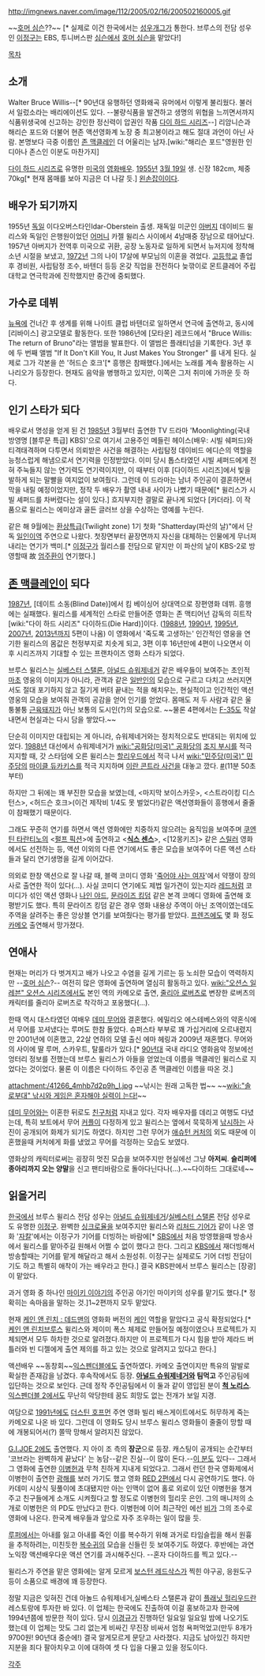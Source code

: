 http://imgnews.naver.com/image/112/2005/02/16/200502160005.gif

~~[[호머 심슨]]??~~ [* 실제로 이건 한국에서는 [[성우개그]]가 통한다. 브루스의 전담 성우인 [[이정구]]는 EBS, 투니버스판 [[심슨]]에서 [[호머 심슨]]을 맡았다!]

[[목차]]

== 소개 ==
Walter Bruce Willis--[* 90년대 유행하던 영화왜곡 유머에서 이렇게 불리웠다. 불러서 일렀소라는 배리에이션도 있다. --불량식품을 발견하고 생명의 위협을 느끼면서까지 식품위생국에 신고하는 강인한 정신력이 압권인 작품 [[다이 하드 시리즈]]--]
리암니슨과 해리슨 포드와 더불어 현존 액션영화계 노장 중 최고봉이라고 해도 절대 과언이 아닌 사람. 
본명보다 극중 이름인 [[존 맥클레인]] 더 어울리는 남자.[wiki:"해리슨 포드"영원한 인디아나 존스인 이분도 마찬가지]

[[다이 하드 시리즈]]로 유명한 [[미국]]의 [[영화]][[배우]].
[[1955년]] [[3월 19일]] 생. 신장 182cm, 체중 70kg[* 현재 몸매를 보아 지금은 더 나갈 듯.]
[[왼손잡이]]이다.
== 배우가 되기까지 ==
1955년 [[독일]] 이다오버스타인Idar-Oberstein 출생. 재독일 미군인 [[아버지]] 데이비드 윌리스와 독일인 은행원이었던 [[어머니]] 카젤 윌리스 사이에서 4남매중 장남으로 태어났다. 1957년 아버지가 전역후 미국으로 귀환, 공장 노동자로 일하게 되면서 뉴저지에 정착해 소년 시절을 보냈고, [[1972년]] 그의 나이 17살에 부모님의 이혼을 겪었다. [[고등학교]] 졸업후 경비원, 사립탐정 조수, 바텐더 등등 온갖 직업을 전전하다 늦깎이로 몬트클레어 주립대학교 연극학과에 진학했지만 중간에 중퇴했다.
== 가수로 데뷔 ==
[[뉴욕]]에 건너간 후 생계를 위해 나이트 클럽 바텐더로 일하면서 연극에 출연하고, 동시에 [리바이스] 광고모델로 활동한다. 또한 1986년에 [모타운] 레코드에서 "Bruce Willis: The return of Bruno"라는 앨범을 발표한다. 이 앨범은 플래티넘을 기록한다. 3년 후에 두 번째 앨범 "If It Don't Kill You, It Just Makes You Stronger" 를 내게 된다. 실제로 그가 각본을 쓴 '허드슨 호크'[* 흥행은 참패했다.]에서는 노래를 계속 활용하는 시나리오가 등장한다. 현재도 음악을 병행하고 있지만, 이쪽은 그저 취미에 가까운 듯 하다.
== 인기 스타가 되다 ==
{{{#!html
<object width="425" height="349"><param name="movie" value="http://www.youtube.com/v/X4GM_W4PWwM?fs=1&amp;hl=ja_JP"></param><param name="allowFullScreen" value="true"></param><param name="allowscriptaccess" value="always"></param><embed src="http://www.youtube.com/v/X4GM_W4PWwM?fs=1&amp;hl=ja_JP" type="application/x-shockwave-flash" allowscriptaccess="always" allowfullscreen="true" width="425" height="349"></embed></object>
}}}

배우로서 명성을 얻게 된 건 [[1985년]] 3월부터 출연한 TV 드라마 'Moonlighting(국내 방영명 [블루문 특급] KBS)'으로 여기서 고용주인 메들린 헤이스(배우: 시빌 쉐퍼드)와 티격태격하며 다투면서 의뢰받은 사건을 해결하는 사립탐정 데이비드 에디슨의 역할을 능청스럽게 해냄으로서 연기력을 인정받았다. 이미 당시 톱스타였던 시빌 셰퍼드에게 전혀 주눅들지 않는 연기력도 연기력이지만, 이 때부터 이후 [다이하드 시리즈]에서 빛을 발하게 되는 말빨을 여지없이 보여줬다. 그런데 이 드라마는 남녀 주인공이 결혼하면서 막을 내릴 예정이었지만, 정작 두 배우가 촬영 내내 사이가 나뻤기 때문에[* 윌리스가 시빌 셰퍼드를 차버렸다는 설이 있다.] 흐지부지한 결말로 끝나게 되었다 [카더라]. 이 작품으로 윌리스는 에미상과 골든 글러브 상을 수상하는 영예를 누린다.

같은 해 9월에는 [[환상특급]](Twilight zone) 1기 첫화 "Shatterday(파산의 날)"에서 단독 [[일인이역]] 주연으로 나왔다. 첫장면부터 끝장면까지 자신을 대체하는 인물에게 무너져 내리는 연기가 백미.[* [[이정구]]가 월리스를 전담으로 맡지만 이 파산의 날이 KBS-2로 방영할때 故 [[엄주환]]이 연기했다.] 
== [[존 맥클레인]]이 되다 ==
[[1987년]], [데이트 소동(Blind Date)]에서 킴 베이싱어 상대역으로 장편영화 데뷔. 흥행에는 실패했다. 윌리스를 세계적인 스타로 만들어준 영화는 존 맥티어넌 감독의 히트작 [wiki:"다이 하드 시리즈" 다이하드(Die Hard)]이다. ([[1988년]], [[1990년]], [[1995년]], [[2007년]], [[2013년]]까지 5편이 나옴) 이 영화에서 '죽도록 고생하는' 인간적인 영웅을 연기한 윌리스의 몸값은 천정부지로 치솟게 되고, 3편 이후 16년만에 4편이 나오면서 이후 시리즈까지 기대할 수 있는 프랜차이즈 영화 스타가 되었다.

브루스 윌리스는 [[실베스터 스탤론]], [[아널드 슈워제네거]] 같은 배우들이 보여주는 초인적 [[마초]] 영웅의 이미지가 아니라, 관객과 같은 [[일반인]]의 모습으로 구르고 다치고 쓰러지면서도 절대 포기하지 않고 질기게 버텨 끝내는 적을 해치우는, 현실적이고 인간적인 액션 영웅의 모습을 보여줘 관객의 공감을 얻어 인기를 얻었다. 몸매도 저 두 사람과 같은 울퉁불퉁 [[근육돼지]]가 아닌 보통의 도시인(?)의 모습으로. ~~물론 4편에서는 [[F-35]]도 작살내면서 현실과는 다시 담을 쌓았다.~~

단순히 이미지만 대립되는 게 아니라, 슈워제네거와는 정치적으로도 반대되는 위치에 있었다. [[1988년]] 대선에서 슈워제네거가 [[wiki:"공화당(미국)" 공화당]]의 [[조지 부시]]를 적극 지지할 때, 갓 스타덤에 오른 윌리스는 [[할리우드]]에서 적극 나서 [[wiki:"민주당(미국)" 민주당]]의 [[마이클 듀카키스]]를 적극 지지하며 [[이란 콘트라 사건]]을 대놓고 깠다. [http://www.youtube.com/watch?v=WVUWSIOH0VM#at=636 #](11분 50초부터)

하지만 그 뒤에는 꽤 부진한 모습을 보였는데, <마지막 보이스카웃>, <스트라이킹 디스턴스>, <허드슨 호크>(이건 제작비 1/4도 못 벌었다!)같은 액션영화들이 흥행에서 줄줄이 참패했기 때문이다. 

그래도 꾸준히 연기를 하면서 액션 영화에만 치중하지 않으려는 움직임을 보여주며 [[쿠엔틴 타란티노]]의 <[[펄프 픽션]]>에 출연하고 <'''[[식스 센스]]'''>, <[12몽키즈]> 같은 [[스릴러]] 영화에서도 선전하는 등, 액션 이외의 다른 연기에서도 좋은 모습을 보여주어 다른 액션 스타들과 달리 연기생명을 길게 이어갔다.

의외로 한창 액션으로 잘 나갈 때, 블랙 코미디 영화 '[[죽어야 사는 여자]]'에서 약쟁이 장의사로 출연한 적이 있다(…). 사실 코미디 연기에도 제법 일가견이 있는지라 [[레드]]처럼 코미디가 섞인 액션 영화나 [[나인 야드]], [[문라이즈 킹덤]] 같은 본격 코메디 영화에 출연해 호평받기도 했다. 특히 문라이즈 킹덤 같은 경우 영화 내용상 주역이 아닌 조역이였는데도 주역을 살려주는 좋은 앙상블 연기를 보여줬다는 평가를 받았다. [[프렌즈]]에도 몇 화 정도 [[카메오]] 출연해서 망가졌다.

== 연애사 ==
현재는 머리가 다 벗겨지고 배가 나오고 수염을 길게 기르는 등 노쇠한 모습이 역력하지만 --[[호머 심슨]]?-- 여전히 많은 영화에 출연하며 열심히 활동하고 있다. [[wiki:"오션스 일레븐" 오션스 시리즈]]에서도 본인 역의 카메오로 출연, [[줄리아 로버츠]]로 변장한 로버츠의 캐릭터를 줄리아 로버츠로 착각하고 포옹했다(…).

한때 역시 대스타였던 여배우 [[데미 무어]]와 결혼했다. 에밀리오 에스테베스와의 약혼식에서 무어를 꼬셔냈다는 루머도 한참 돌았다. 슈퍼스타 부부로 꽤 가십거리에 오르내렸지만 2001년에 이혼했고, 22살 연하의 모델 출신 에마 헤링과 2009년 재혼했다. 무어와의 사이에 딸 루머, 스카우트, 탈룰라가 있다.[* [[90년대]] 국내 라디오 영화음악 정보에선 엉터리 정보를 전했는데 브루스 윌리스가 아들을 얻었는데 이름을 맥클레인 윌리스로 지었다는 것이었다. 물론 이 이름은 다이하드 주인공 존 맥클레인 이름을 따온 것.]

attachment:/41266_4mhb7d2p9h_l.jpg
~~낚시는 원래 고독한 법~~
~~[[wiki:"솔로부대" 낚시와 게임은 혼자해야 실력이 는다!]]~~

[[데미 무어]]와는 이혼한 뒤로도 [[친구]]처럼 지내고 있다. 각자 배우자를 데리고 여행도 다녔는데, 특히 보트에서 무어 [[커플]]이 다정하게 있고 윌리스는 옆에서 묵묵하게 [[낚시]]하는 사진이 공개되어 화제가 되기도 하였다. 하지만 그런 무어가 [[애슈턴 커처]]의 외도 때문에 이혼했을때 커처에게 화를 냈었고 무어를 걱정하는 모습도 보였다.

영화상의 캐릭터로써는 굉장히 멋진 모습을 보여주지만 현실에선 그냥 '''아저씨'''. '''슬리퍼에 종아리까지 오는 양말'''을 신고 팬티바람으로 돌아다닌다나(…).~~다이하드 그대로네~~

== 읽을거리 ==
[[한국]]에서 브루스 윌리스 전담 성우는 [[아널드 슈워제네거]]/[[실베스터 스탤론]] 전담 성우로도 유명한 [[이정구]]. 완벽한 [[싱크로율]]을 보여주지만 윌리스와 [[리처드 기어]]가 같이 나온 영화 '[[자칼]]'에서는 이정구가 기어를 더빙하는 바람에[* [[SBS]]에서 처음 방영했을때 방송사에서 윌리스를 맡아주길 원해서 어쩔 수 없이 했다고 한다. 그리고 [[KBS]]에서 재더빙해서 방송할때는 기어를 맡게 해달라고 해서 소원성취. 이정구는 실제로도 기어 더빙 전담이기도 하고 특별히 애착이 가는 배우라고 한다.] 결국 KBS판에서 브루스 윌리스는 [장광]이 맡았다.

과거 영화 중 하나인 [[마이키 이야기]]의 주인공 아기인 마이키의 성우를 맡기도 했다.[* 정확히는 속마음을 말하는 것.]1~2편까지 모두 맡았다.

현재 [[케인 앤 린치 : 데드맨]]의 영화화 버전의 [[케인]] 역할을 맡았다고 공식 확정되었다.[* [[케인 앤 린치]]브루스 윌리스와 제이미 폭스 체제로 만들어질 예정이였으나 프로젝트가 지체되면서 모두 하차한 것으로 알려졌다.하지만 이 프로젝트가 다시 힘을 받아 제라드 버틀러와 빈 디젤에게 출연 제의를 하고 있는 것으로 알려지고 있다고 한다.]

액션배우 ~~동창회~~[[익스펜더블]]에도 출연하였다. 카메오 출연이지만 특유의 말발로 확실한 존재감을 남겼다.  후속작에서도 등장. '''[[아널드 슈워제네거]]와 팀먹고''' 주인공팀에 입단하는 것으로 보인다. 근데 정작 주인공팀에서 이 둘과 같이 영입된 분이 '''[[척 노리스]]'''. [[익스펜더블 2]]에서도 무난히 악당한테 꿈도 희망도 없는 전개가 보일 지경.

여담으로 [[1991년]]에도 [[더스틴 호프먼]] 주연 영화 빌리 배스게이트에서도 허무하게 죽는 카메오로 나온 바 있다. 그런데 이 영화도 당시 브루스 윌리스 영화들이 줄줄이 망할 때에 개봉되어서(?) 쫄딱 망해서 알려지진 않았다.

[[G.I. Joe: 리탤리에이션|G.I.JOE 2]]에도 출연했다. 지 아이 조 측의 '''장군'''으로 등장. 캐스팅이 공개되는 순간부터 '코브라는 완벽하게 끝났다' 는 농담--같은 진실--이 많이 돈다.--[[더 락|이 분]]도 있다-- 그래서 그 영화에 출연한 [[이병헌]]과 무척 친하게 지내게 되었다고. 그래서 런던 한국 영화제에서 이병헌이 출연한 [[광해]]를 보러 가기도 했고 영화 [[RED 2]]편에서 다시 공연하기도 했다. 아카데미 시상식 뒷풀이에 초대됐지만 아는 인맥이 없어 홀로 외로이 있던 이병헌을 챙겨주고 친구들에게 소개도 시켜줬다고 할 정도로 이병헌의 헐리웃 은인. 그의 매니저의 소개로 이병헌은 <Red2>의 PD도 만났다고 한다. 이병헌에 이어 최근작인 <Prince>에선 [[비]]가 그의 조수로 영화에 나온다. 한국계 배우들과 앞으로 자주 조우하는 일이 많을 듯.

[[루퍼]]에서는 아내를 잃고 아내를 죽인 이를 복수하기 위해 과거로 타임슬립을 해서 원흉을 추적하려는, 미친듯한 [[복수귀]]의 모습을 신들린 듯 보여주기도 하였다. 후반에는 과연 노익장 액션배우다운 액션 연기를 과시해주신다. --혼자 다이하드를 찍고 있다.--

윌리스가 주연을 맡은 영화에는 알게 모르게 [[보스턴 레드삭스]]가 찍힌 야구공, 응원도구 등이 소품으로 배경에 꽤 등장한다. 

정말 지금은 잊혀진 건데 아놀드 슈워제네거,실베스타 스탤론과 같이 [[플래닛 헐리우드]]란 레스토랑에 투자한 바 있다. 이 업체는 한국에도 진출하여 이걸 홍보하고자 한국에 1994년쯤에 방문한 적이 있다. 당시 [[이경규]]가 진행하던 일요일 일요일 밤에 나오기도 했는데 이 업체는 맛도 그리 없는게 비싸긴 무진장 비싸서 엄청 욕퍼먹었고(만두 8개가 9700원! 90년대 중순에!) 결국 알게모르게 문닫고 사라졌다. 지금도 남아있긴 하지만 지분을 죄다 팔아치우고 이에 대하여 셋 다 입을 다물고 있을 정도이다.

{{{#!html
<iframe width="720" height="438" src="http://serviceapi.nmv.naver.com/flash/convertIframeTag.nhn?vid=24129244EC732F21E1D0BD9BB4955025CDA4&outKey=V12230e3f5a54cab1f96f0dfa6debdbca80b15813c20cbb24893b0dfa6debdbca80b1" frameborder="no" scrolling="no"></iframe>
}}}
[[각주]]
